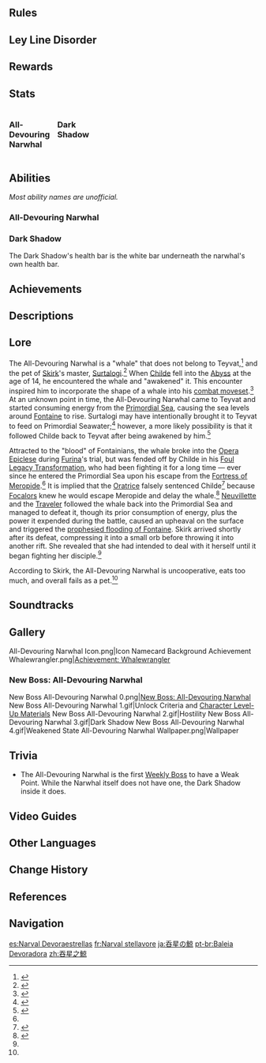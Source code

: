 {{Enemy Infobox
|title     = Visitor from the Far Side of the Sea of Stars
|dmgtype   = Electro
|dmgtype2  = Hydro
|dmgtype3  = Pyro
|image     = <gallery>
Enemy All-Devouring Narwhal.png|Archive
Enemy All-Devouring Narwhal Full Artwork.png|Full Art
</gallery>
|location  = [[Shadow of Another World]]
|ability1  = Fury
|ability2  = Vacuum Field
|ability3  = Energy Generation
|ability4  = Teleport
|type      = Weekly Bosses
|family    = Enemies of Note
|drops     = Lightless Silk String,Lightless Eye of the Maelstrom,Lightless Mass
|weakpoint = no 
}}
{{Enemy Intro}}

==Rules==
{{Transclude|Shadow of Another World|Rules}}

==Ley Line Disorder==
{{Transclude|Shadow of Another World|Ley Line Disorder}}

==Rewards==
{{Transclude|Shadow of Another World|Rewards}}

==Stats==
<div style="display:flex; column-gap: 15px; flex-direction: row; flex-wrap: wrap;"><div style="width:min-content;">
===All-Devouring Narwhal===
{{Enemy Stats
|hydro_res    = 70%

|hp_ratio     = 40
|hp_type      = 2
|atk_ratio    = 10
|atk_type     = 2
}}
</div><!--
--><div style="width:min-content;">
===Dark Shadow===
{{Enemy Stats
|electro_res    = 70%

|hp_ratio     = 24
|hp_type      = 2
|atk_ratio    = 8
|atk_type     = 2
}}
</div></div>

==Abilities==
''Most ability names are unofficial.''

===All-Devouring Narwhal===
{{Enemy Attacks
|name_1      = Leap
|desc_1      = Leaps out of the ground and slams down towards the player, dealing '''100% ATK''' as {{Color|Hydro DMG}}. Cracks form on the ground around the impact area, transforming into a splash after a delay, dealing '''50% ATK''' as {{Color|Hydro DMG}}. It may continue to swim forward then dive back into the ground, dealing '''100% ATK''' as {{Color|Hydro DMG}} and causing another wave of cracks to form and explode.
|caption_1   = Short Version
|file_1_2    = All-Devouring Narwhal Leap 2
|caption_1_2 = Long Version

|name_2      = Penetrate
|desc_2      = Cracks form on the ground below the player. The narwhal then penetrates through the ground, dealing '''100% ATK''' as {{Color|Hydro DMG}}. Several splashes then occur around the impacted area, each dealing '''50% ATK''' as {{Color|Hydro DMG}}.

|name_3      = Dive
|desc_3      = Dives down from above, dealing '''100% ATK''' as {{Color|Hydro DMG}}. Several splashes then occur around the impacted area, each dealing '''50% ATK''' as {{Color|Hydro DMG}}.

|name_4      = Starfall Shower
|desc_4      = Summons crystals to rain down from the sky across the arena, each dealing '''30% ATK''' as {{Color|Hydro DMG}}.
|file_4      = All-Devouring Narwhal Crystal Rain

|name_5      = Astral Downpour
|desc_5      = Summons many beams of light to fall from the sky, each dealing '''50% ATK''' as {{Color|Hydro DMG}} on appearance and '''12.5% ATK''' as {{Color|Hydro DoT}} to characters standing in them. Repeated instances of the on-appearance DMG may be reduced down to '''25% ATK''' due to the [[Damage Sequence]].

|name_6      = Eye of Maelstrom
|desc_6      = Summons an Eye of Maelstrom at the center of the arena. The eye will charge as it slowly pulls nearby players in, eventually exploding, dealing '''50% ATK''' as {{Color|Hydro DMG}}. The eye will be destroyed if hit 8 times by regular attacks or hit once by an [[Arkhe]]-aligned attack.

|name_7      = Ravaging Devourer
|desc_7      = The narwhal starts the fight with an empty [[Fury]] bar:
* For the first 80 seconds of the fight, it accumulates 1 point of Fury per second.
* After 80 seconds, it will accumulate 2 points of Fury per second.
* Each time it takes DMG, it will accumulate 1 point of Fury for every 1% Max HP lost.
* When the '''Eye of Maelstrom''' is destroyed, it accumulates 30 points of Fury.
* After the narwhal accumulates '''120''' points of Fury, it will devour the player, causing them to enter its belly and engage in battle with the Dark Shadow.
** Defeating the Dark Shadow will cause the narwhal to lose '''20%''' of its Max HP and paralyze it. All party members will also gain maximum [[Energy]].
** If the player is devoured multiple times, the Dark Shadow will start with half HP from the second time onward.
** Once the narwhal's HP drops below '''20%''' of its Max HP, it will no longer devour the player.
|file_7      = All-Devouring Narwhal Devour
|file_7_2    = All-Devouring Narwhal Paralyzed
|caption_7_2 = Paralyzed
}}

===Dark Shadow===
The Dark Shadow's health bar is the white bar underneath the narwhal's own health bar.

{{Enemy Attacks
|name_1      = Greatsword Strike
|desc_1      = The Dark Shadow can perform 4 different attacks with its greatsword. All greatsword attacks can be chained consecutively in various sequences.
* '''Variant 1:''' Performs a clockwise sweep, dealing '''100% ATK''' as {{Color|Electro DMG}} and leaving behind a crack in space, which explodes after a delay, dealing '''50% ATK''' as {{Color|Electro DMG}}.
* '''Variant 2:''' Performs a counterclockwise sweep, dealing '''80% ATK''' as {{Color|Electro DMG}} and leaving behind a crack in space, which explodes after a delay, dealing '''50% ATK''' as {{Color|Electro DMG}}.
* '''Variant 3:''' Performs a downward cleave, dealing '''90% ATK''' as {{Color|Electro DMG}}, then pulls it from the ground, dealing '''50% ATK''' as {{Color|Electro DMG}}.
* '''Variant 4:''' Throws a rapidly spinning greatsword forward, dealing '''100% ATK''' as {{Color|Electro DMG}} to players in its path.
|caption_1   = A combo consisting of all 4 greatsword attacks

|name_2      = Eye of Maelstrom
|desc_2      = Charges an attack using Pneumousia energy. If hit by an [[Arkhe]]-aligned attack while charging, the attack will be interrupted and the Dark Shadow will lose '''25%''' of its Max HP. If the attack finishes charging uninterrupted, one of three possible attacks will be unleashed:
* Summons 2 [[Geovishap]]s that consecutively leap and slam down at the player, each dealing '''100% ATK''' as {{Color|Pyro DMG}}.
* Summons 4 [[Consecrated Fanged Beast]]s at the corners of the arena. The beasts will roll towards the player, dealing '''50% ATK''' as {{Color|Electro DMG}} on hit.
* Summons 4 [[Hat Jellyfish]] at the corners of the arena. Each jellyfish will fire a bubble at the player, dealing '''50% ATK''' as {{Color|Hydro DMG}} on hit.
After the summons finish their attack, the Dark Shadow will reappear at the player's location follow up with another greatsword sweep, dealing '''100% ATK''' as {{Color|Electro DMG}}.
|file_2      = All-Devouring Narwhal Eye of Maelstrom Charging
|caption_2   = Charging
|file_2_2    = All-Devouring Narwhal Eye of Maelstrom Geovishap
|caption_2_2 = Geovishap
|file_2_3    = All-Devouring Narwhal Eye of Maelstrom Consecrated Fanged Beast
|caption_2_3 = Consecrated Fanged Beast
|file_2_4    = All-Devouring Narwhal Eye of Maelstrom Hat Jellyfish
|caption_2_4 = Hat Jellyfish
|file_2_5    = All-Devouring Narwhal Eye of Abyssal Maelstrom Finisher
|caption_2_5 = Finisher
|file_2_6    = All-Devouring Narwhal Eye of Maelstrom Interrupted
|caption_2_6 = Interrupted

|name_3      = Falling Thunder
|desc_3      = Waves of lightning strikes will periodically land around the arena, dealing '''50% ATK''' as {{Color|Electro DMG}}.
}}

==Achievements==
{{Achievement Topic Table|topic=All-Devouring Narwhal}}

==Descriptions==
{{Description|A mysterious and gargantuan creature from another world.|[[Archive]], before {{Quest|Finale}}}}
{{Description|A mysterious and gargantuan creature from another world.<br>Poets often liken the starry sky to the ocean. They've seen or dreamt of countless bioluminescent plankton floating on a moonless sea, resembling a galaxy, or the moonlight ripped apart by waves on the sea's surface, like shimmering stars. In the most fantastical stories or outrageous lies, the stars found in the depths of the cosmos might be teeming with life, much like [[Teyvat]], and the universe itself is akin to an ocean. Realistically speaking, however, if a profound universe full of life exists, why hasn't any of that life made contact with Teyvat?<br>Maybe the universe has been constantly trying to infiltrate Teyvat, or maybe a [[Heavenly Principles|higher power]] created [[False Sky|borders]] to protect this world.|Archive, after {{Quest|Finale}}}}

==Lore==
The All-Devouring Narwhal is a "whale" that does not belong to Teyvat,<ref name="apoc">{{Ref/Quest|Apocalypse}}</ref> and the pet of [[Skirk]]'s master, [[Surtalogi]].<ref name="opera">{{Ref/Quest|The Opera of Noirceur and Blancheur}}</ref> When [[Childe]] fell into the [[Abyss]] at the age of 14, he encountered the whale and "awakened" it. This encounter inspired him to incorporate the shape of a whale into his [[Childe#Abilities|combat moveset]].<ref>{{Ref/Quest|The City of Rains and Remembrance}}</ref> At an unknown point in time, the All-Devouring Narwhal came to Teyvat and started consuming energy from the [[Primordial Sea]], causing the sea levels around [[Fontaine]] to rise. Surtalogi may have intentionally brought it to Teyvat to feed on Primordial Seawater;<ref>{{Ref/Quest|The Opera of Noirceur and Blancheur|quote = '''Skirk:''' [...] It's a strange use of a planet's primordial waters just to raise an All-Devouring Narwhal.}}</ref> however, a more likely possibility is that it followed Childe back to Teyvat after being awakened by him.<ref>{{Ref/Quest|Finale|quote = '''Neuvillette:''' But, whether it be by sentiment or reason, that should not have been enough to consider him the root cause of the disaster. At most, he would have had tangential liability.}}</ref>

Attracted to the "blood" of Fontainians, the whale broke into the [[Opera Epiclese]] during [[Furina]]'s trial, but was fended off by Childe in his [[Foul Legacy Transformation]], who had been fighting it for a long time &mdash; ever since he entered the Primordial Sea upon his escape from the [[Fortress of Meropide]].<ref name="apoc"/> It is implied that the [[Oratrice Mecanique d'Analyse Cardinale|Oratrice]] falsely sentenced Childe<ref>{{Ref/Quest|When All Return to the Waters}}</ref> because [[Focalors]] knew he would escape Meropide and delay the whale.<ref>{{Ref/Quest|Finale|quote = '''Neuvillette:''' Whether it was due to that liability by association, or Focalors deliberately using him to buy time for us on the assumption that he would be able to hold the creature off... I cannot say.}}</ref> [[Neuvillette]] and the [[Traveler]] followed the whale back into the Primordial Sea and managed to defeat it, though its prior consumption of energy, plus the power it expended during the battle, caused an upheaval on the surface and triggered the [[Prophecy of Fontaine|prophesied flooding of Fontaine]]. Skirk arrived shortly after its defeat, compressing it into a small orb before throwing it into another rift. She revealed that she had intended to deal with it herself until it began fighting her disciple.<ref name="opera"/>

According to Skirk, the All-Devouring Narwhal is uncooperative, eats too much, and overall fails as a pet.<ref name="opera"/>

==Soundtracks==
{{Soundtracks by Category Table|type=combat}}

==Gallery==
<gallery>
All-Devouring Narwhal Icon.png|Icon
Namecard Background Achievement Whalewrangler.png|[[Achievement: Whalewrangler]]
</gallery>

===New Boss: All-Devouring Narwhal===
<gallery>
New Boss All-Devouring Narwhal 0.png|[https://genshin.hoyoverse.com/en/news/detail/113556 New Boss: All-Devouring Narwhal]
New Boss All-Devouring Narwhal 1.gif|Unlock Criteria and [[Character Level-Up Material]]s
New Boss All-Devouring Narwhal 2.gif|Hostility
New Boss All-Devouring Narwhal 3.gif|Dark Shadow
New Boss All-Devouring Narwhal 4.gif|Weakened State
All-Devouring Narwhal Wallpaper.png|Wallpaper
</gallery>

==Trivia==
*The All-Devouring Narwhal is the first [[Weekly Boss]] to have a Weak Point. While the Narwhal itself does not have one, the Dark Shadow inside it does.

==Video Guides==
{{EVT
|video1   = https://youtu.be/2irK5uOQ6hY
|caption2 = How to EASILY Beat All-Devouring Narwhal in Genshin Impact - Free to Play Friendly!
}}

==Other Languages==
{{Other Languages
|en      = All-Devouring Narwhal
|zhs     = 吞星之鲸
|zhs_rm  = Tūnxīng zhī Jīng
|zht     = 吞星之鯨
|zht_rm  = Tūnxīng zhī Jīng
|zh_tl   = Star-Swallowing Whale
|ja      = 呑星の鯨
|ja_rm   = Donsei no Kujira<ref>YouTube: [https://youtu.be/e0mDLJjCfII Ver.4.2{{ja|「罪人の円舞曲」予告番組}}]</ref>
|ja_tl   = Star-Swallowing Whale
|ko      = 별을 삼킨 고래
|ko_tl   = Whale that Swallowed a Star
|es      = Narval Devoraestrellas
|es_tl   = Star-Devouring Narwhal
|fr      = Narval stellavore
|fr_tl   = Stellavorous Narwhal
|fr_note = {{Fr|Stellavore}} is a coined adjective made of {{Fr|stella-|star}} and {{Fr|-vore|{{wt|-vorous}}.}}
|ru      = Всепожирающий нарвал
|ru_tl   = All-Devouring Narwhal
|th      = All-Devouring Narwhal
|vi      = Thôn Tinh Kình Ngư
|vi_tl   = Star-Swallowing Whale
|de      = Sternenverschlingender Narwal
|de_tl   = Stars-Devouring Narwhal
|id      = All-Devouring Narwhal
|pt      = Baleia Devoradora
|pt_tl   = Devouring Whale
|tr      = Yıldız Yutan Narval
|tr_tl   = Star-Swallowing Narwhal
|it      = Narvalo Divoramondi
|it_tl   = Worldseater Narwhal
}}

==Change History==
{{Change History|4.2}}

==References==
{{Reflist}}

==Navigation==
{{Enemy Navbox|Bosses}}

[[es:Narval Devoraestrellas]]
[[fr:Narval stellavore]]
[[ja:呑星の鯨]]
[[pt-br:Baleia Devoradora]]
[[zh:吞星之鯨]]
